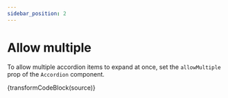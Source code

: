 ```yaml
---
sidebar_position: 2
---
```



# Allow multiple

To allow multiple accordion items to expand at once,
set the `allowMultiple` prop of the `Accordion` component.

<Multiple />

<CodeBlock language="jsx">{transformCodeBlock(source)}</CodeBlock>
